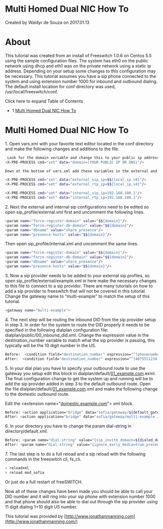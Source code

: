 
# Multi Homed Dual NIC How To 

 Created by  Waldyr de Souza on 2017.01.13

# About

This tutorial was created from an install of Freeswitch 1.0.6 on Centos 5.5 using the sample configuration files. The system has eth0 on the public network using dhcp and eth1 was on the private network using a static ip address. Depending on your setup some changes to this configuration may be necessary. This tutorial assumes you have a sip phone connected to the system and using extension number 1000 for inbound and outbound dialing. The default install location for conf directory was used, /usr/local/freeswitch/conf.

Click here to expand Table of Contents

* 1 [Multi Homed Dual NIC How To](#multi-homed-dual-nic-how-to)

# Multi Homed Dual NIC How To

1\. Open vars.xml with your favorite text editor located in the conf directory and make the following changes and additions to the file.

```bash
 Look for the domain veriable and change this to your public ip address or public dns name.
<X-PRE-PROCESS cmd="set" data="domain=(YOUR PUBLIC IP OR DNS)"/>

Down at the bottom of vars.xml add these variables in the external and internal sections of the configuration flie. In this example $${local_ip_v4} is the public ip address of the system, in your case it may or may not be, 192.168.100.1 is the private ip address being used for the internal network.

<X-PRE-PROCESS cmd="set" data="external_sip_ip=$${local_ip_v4}"/>
<X-PRE-PROCESS cmd="set" data="external_rtp_ip=$${local_ip_v4}"/>

<X-PRE-PROCESS cmd="set" data="internal_sip_ip=192.168.100.1"/>
<X-PRE-PROCESS cmd="set" data="internal_rtp_ip=192.168.100.1"/>
```

  
2\. Next the external and internal sip configurations need to be edited so open sip\_profile/external.xml first and uncomment the following lines.

```bash
<param name="force-register-domain" value="$${domain}"/>
<param name="force-register-db-domain" value="$${domain}"/>
<param name="dbname" value="share_presence"/>
<param name="presence-hosts" value="$${domain}"/>
```

Then open sip\_profile/internal.xml and uncomment the same lines.

```bash
<param name="force-register-domain" value="$${domain}"/>
<param name="force-register-db-domain" value="$${domain}"/>
<param name="dbname" value="share_presence"/>
<param name="presence-hosts" value="$${domain}"/>
```

  
3\. Now a sip provider needs to be added to your external sip profiles, so open sip\_proflie/external/example.xml in here make the necessary changes to this file to connect to a sip providor. There are many tutorials on how to add a sip provider to freeswitch that will not be covered in this tutorial. Change the gateway name to “multi-example" to match the setup of this tutorial.

```bash
<gateway name="multi-example">
```

  
4\. The next step will be routing the inbound DID from the sip provider setup in step 3\. In order for the system to route the DID properly it needs to be specified in the following dialplan configuration file: dialplan/public/00\_inbound\_did.xml. Change the expression value in the destination\_number variable to match what the sip provider is passing, this typically will be the 10 digit number in the US.

```bash
Before:  <condition field="destination_number" expression="^(phonenumber)$">
After:  <condition field="destination_number" expression="^(4075551234)$">
```

  
5\. In your dial plan you have to specify your outbound route to use the gateway you setup edit this block in dialplan/default/[01\_example.com](http://01%5Fexample.com).exml. The final configuration change to get the system up and running will be to add the sip provider added in step 3 to the default outbound route. Open the file dialplan/default/[01\_example.com](http://01%5Fexample.com).xml and make the following change to the domestic outbound route.

Edit the &lt;extension name="[domestic.example.com](http://domestic.example.com)"> xml block.

```bash
Before: <action application="bridge" data="sofia/gateway/${default_gateway}/$1"/>
After: <action application="bridge" data="sofia/gateway/multi-example /$1"/>
```

6\. In your directory you have to change the param dial-string in directory/default.xml.

```bash
Before: <param name="dial-string" value="{sip_invite_domain=${dialed_domain},presence_id=${dialed_user}@${dialed_domain}}${sofia_contact(${dialed_user}@${dialed_domain})}"/>
After: <param name="dial-string" value="{ignore_early_media=true,presence_id=${dialed_user}@${dialed_domain}}${sofia_contact(*/${dialed_user}@${dialed_domain})}${db(select/${domain_name}-call_forward/${dialed_user})}"/>
```

7\. The last step is to do a full reload and a sip reload with the following commands in the freeswitch cli, fs\_cli.

```bash
> reloadxml
> reload mod_sofia
```

  
Or just do a full restart of freeSWITCH.

Now all of these changes have been made you should be able to call your DID number and it will ring into your sip phone with extension number 1000 and that phone should also be able to dial out through the sip provider using 11 digit dialing 1+10 digit US number.

This tutorial was provided by [http://www.jonathanmanning.com](http://www.jonathanmanning.com/)

  

